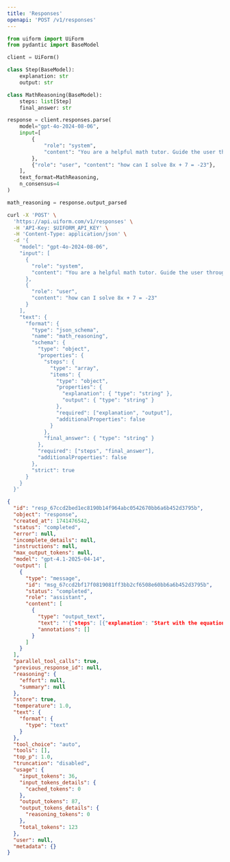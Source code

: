 ```yaml
---
title: 'Responses'
openapi: 'POST /v1/responses'
---
```


<RequestExample>

```python python {24}
from uiform import UiForm
from pydantic import BaseModel

client = UiForm()

class Step(BaseModel):
    explanation: str
    output: str

class MathReasoning(BaseModel):
    steps: list[Step]
    final_answer: str

response = client.responses.parse(
    model="gpt-4o-2024-08-06",
    input=[
        {
            "role": "system",
            "content": "You are a helpful math tutor. Guide the user through the solution step by step.",
        },
        {"role": "user", "content": "how can I solve 8x + 7 = -23"},
    ],
    text_format=MathReasoning,
    n_consensus=4
)

math_reasoning = response.output_parsed
```


```bash curl
curl -X 'POST' \
  'https://api.uiform.com/v1/responses' \
  -H 'API-Key: $UIFORM_API_KEY' \
  -H 'Content-Type: application/json' \
  -d '{
    "model": "gpt-4o-2024-08-06",
    "input": [
      {
        "role": "system",
        "content": "You are a helpful math tutor. Guide the user through the solution step by step."
      },
      {
        "role": "user",
        "content": "how can I solve 8x + 7 = -23"
      }
    ],
    "text": {
      "format": {
        "type": "json_schema",
        "name": "math_reasoning",
        "schema": {
          "type": "object",
          "properties": {
            "steps": {
              "type": "array",
              "items": {
                "type": "object",
                "properties": {
                  "explanation": { "type": "string" },
                  "output": { "type": "string" }
                },
                "required": ["explanation", "output"],
                "additionalProperties": false
              }
            },
            "final_answer": { "type": "string" }
          },
          "required": ["steps", "final_answer"],
          "additionalProperties": false
        },
        "strict": true
      }
    }
  }'
```

</RequestExample>


<ResponseExample>

```json 200
{
  "id": "resp_67ccd2bed1ec8190b14f964abc0542670bb6a6b452d3795b",
  "object": "response",
  "created_at": 1741476542,
  "status": "completed",
  "error": null,
  "incomplete_details": null,
  "instructions": null,
  "max_output_tokens": null,
  "model": "gpt-4.1-2025-04-14",
  "output": [
    {
      "type": "message",
      "id": "msg_67ccd2bf17f0819081ff3bb2cf6508e60bb6a6b452d3795b",
      "status": "completed",
      "role": "assistant",
      "content": [
        {
          "type": "output_text",
          "text": "'{"steps": [{"explanation": "Start with the equation 8x + 7 = -23.", "output": "8x + 7 = -23"}, {"explanation": "Subtract 7 from both sides to isolate the term with the variable.", "output": "8x = -23 - 7"}, {"explanation": "Simplify the right side of the equation.", "output": "8x = -30"}, {"explanation": "Divide both sides by 8 to solve for x.", "output": "x = -30 / 8"}, {"explanation": "Simplify the fraction.", "output": "x = -15 / 4"}], "final_answer": "x = -15 / 4"}'",
          "annotations": []
        }
      ]
    }
  ],
  "parallel_tool_calls": true,
  "previous_response_id": null,
  "reasoning": {
    "effort": null,
    "summary": null
  },
  "store": true,
  "temperature": 1.0,
  "text": {
    "format": {
      "type": "text"
    }
  },
  "tool_choice": "auto",
  "tools": [],
  "top_p": 1.0,
  "truncation": "disabled",
  "usage": {
    "input_tokens": 36,
    "input_tokens_details": {
      "cached_tokens": 0
    },
    "output_tokens": 87,
    "output_tokens_details": {
      "reasoning_tokens": 0
    },
    "total_tokens": 123
  },
  "user": null,
  "metadata": {}
}
```



</ResponseExample>

